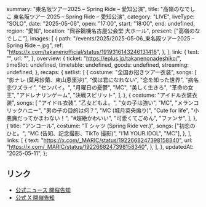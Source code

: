   summary: "東名阪ツアー2025 – Spring Ride – 愛知公演",
  title: "高嶺のなでしこ 東名阪ツアー 2025 – Spring Ride – 愛知公演",
  category: "LIVE",
  liveType: "SOLO",
  date: "2025-05-06",
  open: "17:00",
  start: "18:00",
  end: undefined,
  region: "愛知",
  location: "岡谷鋼機名古屋公会堂 大ホール",
  present: ["高嶺のなでしこ"],
  images: [
    {
      path: "/events/2025/2025-05-06_東名阪ツアー2025 – Spring Ride –.jpg",
      ref: "https://x.com/takanenofficial/status/1919316143246131418",
    },
  ],
  link: {
    text: "",
    url: "",
  },
  overview: {
    ticket: "https://eplus.jp/takanenonadeshiko/",
    timeSlot: undefined,
    timetable: undefined,
    goods: undefined,
    streaming: undefined,
  },
  recaps: {
    setlist: [
      {
        costume: "全国お招きツアー衣装",
        songs: [
          "影ナレ (葉月紗蘭、東山恵里沙)",
          "僕は君になれない",
          "恋を知った世界",
          "病名恋ワズライ",
          "センパイ。",
          "月曜日の憂鬱",
          "MC",
          "美しく生きろ",
          "革命の女王",
          "アドレナリンゲーム",
          "決戦スピリット",
        ],
      },
      {
        costume: "アイドル衣装衣装",
        songs: [
          "アイドル衣装",
          "乙女どもよ。",
          "女の子は強い",
          "MC",
          "メランコリックハニー",
          "男の子の目的は何？",
          "MC (城月菜央煽り)",
          "Cute for life",
          "小悪魔だってかまわない！",
          "#超絶かわいい",
          "可愛くてごめん",
          "ファンサ",
        ],
      },
      {
        title: "アンコール",
        costume: "T シャツ (Spring Ride ver.)",
        songs: ["初恋のひと。", "MC (告知、記念撮影、TikTo 撮影)", "I’M YOUR IDOL", "MC"],
      },
    ],
    links: [
      {
        text: "https://x.com/_MARIC/status/1922668247398158340",
        url: "https://x.com/_MARIC/status/1922668247398158340",
      },
    ],
  },
  updatedAt: "2025-05-11",
};

## リンク

- [公式ニュース 開催告知](https://takanenonadeshiko.jp/?p=3375)
- [公式 X 開催告知](https://x.com/takanenofficial/status/1890357852654432475)

